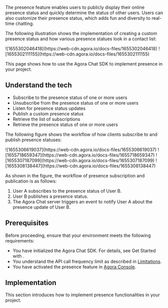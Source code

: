 
The presence feature enables users to publicly display their online presence status and quickly determine the status of other users. Users can also customize their presence status, which adds fun and diversity to real-time chatting.

The following illustration shows the implementation of creating a custom presence status and how various presence statues look in a contact list:

<PlatformWrapper notAllowed="web">
![1655302046418](https://web-cdn.agora.io/docs-files/1655302046418)
</PlatformWrapper>

<PlatformWrapper platform="web">
![1655302111155](https://web-cdn.agora.io/docs-files/1655302111155)
</PlatformWrapper>

This page shows how to use the Agora Chat SDK to implement presence in your project.

## Understand the tech

<Understand />

- Subscribe to the presence status of one or more users
- Unsubscribe from the presence status of one or more users
- Listen for presence status updates
- Publish a custom presence status
- Retrieve the list of subscriptions
- Retrieve the presence status of one or more users

The following figure shows the workflow of how clients subscribe to and publish presence statuses:

<PlatformWrapper platform="android">
![1655306619037](https://web-cdn.agora.io/docs-files/1655306619037)
</PlatformWrapper>

<PlatformWrapper platform="flutter">
<PlatformWrapper platform="react-native">
![1655718659347](https://web-cdn.agora.io/docs-files/1655718659347)
</PlatformWrapper>
</PlatformWrapper>

<PlatformWrapper platform="ios">
![1655307187099](https://web-cdn.agora.io/docs-files/1655307187099)
</PlatformWrapper>

<PlatformWrapper platform="web">
![1655308138447](https://web-cdn.agora.io/docs-files/1655308138447)
</PlatformWrapper>

As shown in the figure, the workflow of presence subscription and publication is as follows:

1. User A subscribes to the presence status of User B.
2. User B publishes a presence status.
3. The Agora Chat server triggers an event to notify User A about the presence update of User B.


## Prerequisites

Before proceeding, ensure that your environment meets the following requirements:

- You have initialized the Agora Chat SDK. For details, see <Link to="../get-started/get-started-sdk?platform={{platform.PATH}}">Get Started with <Vpl k="NAME" /></Link>.
- You understand the API call frequency limit as described in [Limitations](../reference/limitations).
- You have activated the presence feature in [Agora Console](http://console.agora.io/).


## Implementation

This section introduces how to implement presence functionalities in your project.

<ProjectImplement />